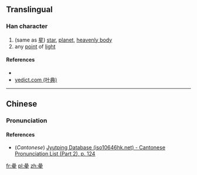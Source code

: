 {{also|星}}
==Translingual==

===Han character===
{{Han char|rn=72|rad=日|as=13|sn=17|four=|canj=日日日一 (AAAM), X日日日一 (XAAAM)|ids=⿱[[晶]][[生]]}}

# (same as [[星]]) [[star]], [[planet]], [[heavenly body]]
# any [[point]] of [[light]]

====References====
* {{Han ref|kx=0500.280|dkj=14196|dj=0870.190|hdz=21538.050|uh=66D0|ud=26320}}
*[http://yedict.com/htm/66/66D0.htm yedict.com (叶典)]

----

==Chinese==
{{zh-forms}}

===Pronunciation===
{{zh-pron
|m=xīng
|c=sing1
|mc=y
|oc=y
|ma=
|cat=
}}

====References====
*(''Cantonese'') [http://www.iso10646hk.net/jp/document/download.jsp Jyutping Database (iso10646hk.net) - Cantonese Pronunciation List (Part 2), p. 124]

[[fr:曐]]
[[pl:曐]]
[[zh:曐]]